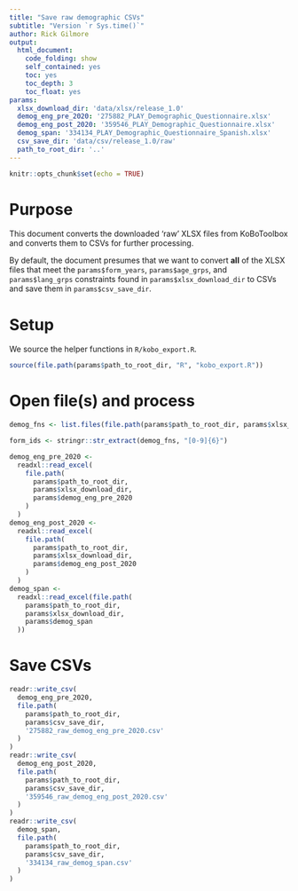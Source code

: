 ```yaml
---
title: "Save raw demographic CSVs"
subtitle: "Version `r Sys.time()`"
author: Rick Gilmore
output: 
  html_document:
    code_folding: show
    self_contained: yes
    toc: yes
    toc_depth: 3
    toc_float: yes
params:
  xlsx_download_dir: 'data/xlsx/release_1.0'
  demog_eng_pre_2020: '275882_PLAY_Demographic_Questionnaire.xlsx'
  demog_eng_post_2020: '359546_PLAY_Demographic_Questionnaire.xlsx'
  demog_span: '334134_PLAY_Demographic_Questionnaire_Spanish.xlsx'
  csv_save_dir: 'data/csv/release_1.0/raw'
  path_to_root_dir: '..'
---
```


```r
knitr::opts_chunk$set(echo = TRUE)
```

# Purpose

This document converts the downloaded 'raw' XLSX files from KoBoToolbox and converts them to CSVs for further processing.

By default, the document presumes that we want to convert **all** of the XLSX files that meet the `params$form_years`, `params$age_grps`, and `params$lang_grps` constraints found in `params$xlsx_download_dir` to CSVs and save them in `params$csv_save_dir`.

# Setup

We source the helper functions in `R/kobo_export.R`.

```r
source(file.path(params$path_to_root_dir, "R", "kobo_export.R"))
```

# Open file(s) and process

```r
demog_fns <- list.files(file.path(params$path_to_root_dir, params$xlsx_download_dir), pattern = "Demographic_Questionnaire", full.names = TRUE)

form_ids <- stringr::str_extract(demog_fns, "[0-9]{6}")
```

```r
demog_eng_pre_2020 <-
  readxl::read_excel(
    file.path(
      params$path_to_root_dir,
      params$xlsx_download_dir,
      params$demog_eng_pre_2020
    )
  )
demog_eng_post_2020 <-
  readxl::read_excel(
    file.path(
      params$path_to_root_dir,
      params$xlsx_download_dir,
      params$demog_eng_post_2020
    )
  )
demog_span <-
  readxl::read_excel(file.path(
    params$path_to_root_dir,
    params$xlsx_download_dir,
    params$demog_span
  ))
```

# Save CSVs

```r
readr::write_csv(
  demog_eng_pre_2020,
  file.path(
    params$path_to_root_dir,
    params$csv_save_dir,
    '275882_raw_demog_eng_pre_2020.csv'
  )
)
readr::write_csv(
  demog_eng_post_2020,
  file.path(
    params$path_to_root_dir,
    params$csv_save_dir,
    '359546_raw_demog_eng_post_2020.csv'
  )
)
readr::write_csv(
  demog_span,
  file.path(
    params$path_to_root_dir,
    params$csv_save_dir,
    '334134_raw_demog_span.csv'
  )
)
```
